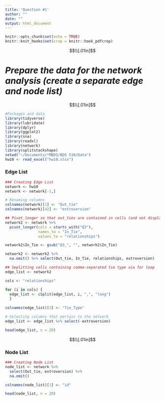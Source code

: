```yaml
---
title: 'Question #1'
author: ""
date: ""
output: html_document
---
```



```r
knitr::opts_chunk$set(echo = TRUE)
knitr::knit_hooks$set(crop = knitr::hook_pdfcrop)
```

$$\\[.01in]$$

# *Prepare the data for the network analysis (create a separate edge and node list)*


$$\\[.01in]$$

```r
#Packages and data
library(tidyverse)
library(lubridate)
library(dplyr)
library(ggplot2)
library(sna)
library(readxl)
library(network)
library(splitstackshape)
setwd("~/Documents/*MBDS/BDS 516/Data")
hw10 <- read_excel("hw10.xlsx")
```


### **Edge List**
```r
### Creating Edge List
network <- hw10
network <- network[-1,] 

# Renaming columns
colnames(network)[1] <- "Out_tie" 
colnames(network)[42] <- "extroversion" 

## Pivot_longer so that out_ties are contained in cells (and not displayed as variables)
network2 <- network %>% 
  pivot_longer(cols = starts_with("Q3"),
               names_to = "In_Tie",
               values_to = "relationships")

network2$In_Tie <- gsub("Q3_", "", network2$In_Tie)

network2 <- network2 %>% 
  na.omit() %>% select(Out_tie, In_Tie, relationships, extroversion)
```

```r
## Seplitting cells containing comma-separated tie type via for loop
edge_list <- network2

cols <- "relationships"

for (i in cols) {
  edge_list <- cSplit(edge_list, i, ",", "long")
  }
  
colnames(edge_list)[3] <- "Tie_Type" 

# Selecting columns that pertain to the network 
edge_list <- edge_list %>% select(-extroversion)

head(edge_list, n = 20)
```


$$\\[.01in]$$



### **Node List**

```r
### Creating Node List
node_list <- network %>% 
  select(Out_tie, extroversion) %>% 
  na.omit()

colnames(node_list)[1] <- "id" 

head(node_list, n = 20)
```












